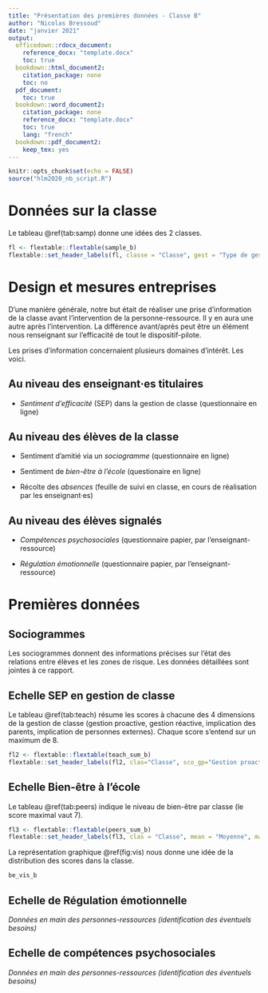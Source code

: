 ```yaml
---
title: "Présentation des premières données - Classe B"
author: "Nicolas Bressoud"
date: "janvier 2021"
output:
  officedown::rdocx_document:
    reference_docx: "template.docx"
    toc: true
  bookdown::html_document2:
    citation_package: none
    toc: no
  pdf_document:
    toc: true
  bookdown::word_document2:
    citation_package: none
    reference_docx: "template.docx"
    toc: true
    lang: "french"
  bookdown::pdf_document2:
    keep_tex: yes
---
```


```r
knitr::opts_chunk$set(echo = FALSE)
source("hlm2020_nb_script.R")
```


# Données sur la classe

Le tableau  \@ref(tab:samp) donne une idées des 2 classes.

```r
fl <- flextable::flextable(sample_b)
flextable::set_header_labels(fl, classe = "Classe", gest = "Type de gestion", deg ="Degré", cyc ="Cycle", sit="Site scolaire", enf="Enfants signalés")

```

# Design et mesures entreprises

D'une manière générale, notre but était de réaliser une prise d'information de la classe avant l'intervention de la personne-ressource. Il y en aura une autre après l'intervention. La différence avant/après peut être un élément nous renseignant sur l'efficacité de tout le dispositif-pilote.

Les prises d'information concernaient plusieurs domaines d'intérêt. Les voici.

## Au niveau des enseignant·es titulaires

- *Sentiment d'efficacité* (SEP) dans la gestion de classe (questionnaire en ligne)


## Au niveau des élèves de la classe

- Sentiment d'amitié via un *sociogramme* (questionnaire en ligne)

 
- Sentiment de *bien-être à l'école* (questionaire en ligne)


- Récolte des *absences* (feuille de suivi en classe, en cours de réalisation par les enseignant·es)

   
## Au niveau des élèves signalés

- *Compétences psychosociales* (questionnaire papier, par l'enseignant-ressource)


- *Régulation émotionnelle* (questionnaire papier, par l'enseignant-ressource)



# Premières données

## Sociogrammes

Les sociogrammes donnent des informations précises sur l'état des relations entre élèves et les zones de risque. Les données détaillées sont jointes à ce rapport. 

## Echelle SEP en gestion de classe

Le tableau \@ref(tab:teach) résume les scores à chacune des 4 dimensions de la gestion de classe (gestion proactive, gestion réactive, implication des parents, implication de personnes externes). Chaque score s'entend sur un maximum de 8.


```r
fl2 <- flextable::flextable(teach_sum_b)
flextable::set_header_labels(fl2, clas="Classe", sco_gp="Gestion proactive", sco_gr="Gestion réactive", sco_ip="Impl. des parents", sco_ie="Impl. externe",sco_tot="Total")

```

## Echelle Bien-être à l'école

Le tableau  \@ref(tab:peers) indique le niveau de bien-être par classe (le score maximal vaut 7).

```r
fl3 <- flextable::flextable(peers_sum_b)
flextable::set_header_labels(fl3, clas = "Classe", mean = "Moyenne", max = "Score maxium", min = "Score minimum", median = "Médiane", std = "Ecart-type")

```

La représentation graphique  \@ref(fig:vis) nous donne une idée de la distribution des scores dans la classe.

```r
be_vis_b
```

## Echelle de Régulation émotionnelle

*Données en main des personnes-ressources (identification des éventuels besoins)*

## Echelle de compétences psychosociales

*Données en main des personnes-ressources (identification des éventuels besoins)*
